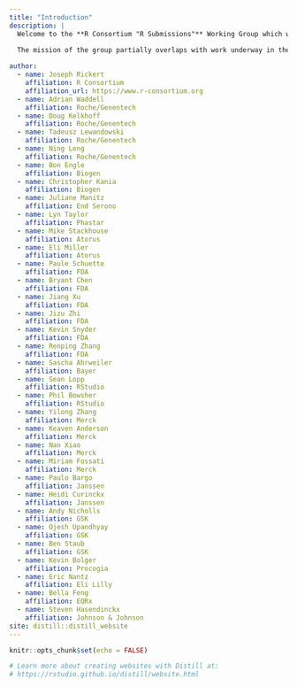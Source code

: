 ```yaml
---
title: "Introduction"
description: |
  Welcome to the **R Consortium "R Submissions"** Working Group which will be focused on IT and platform challenges that must be addressed in order to make "all R" regulatory submissions.
  
  The mission of the group partially overlaps with work underway in the R Validation Hub and RTRS working groups, and eventually these groups may see some consolidation. However, for now, we have the opportunity to set the agenda for this new area.

author:
  - name: Joseph Rickert
    affiliation: R Consortium
    affiliation_url: https://www.r-consortium.org
  - name: Adrian Waddell
    affiliation: Roche/Genentech
  - name: Doug Kelkhoff
    affiliation: Roche/Genentech
  - name: Tadeusz Lewandowski
    affiliation: Roche/Genentech
  - name: Ning Leng
    affiliation: Roche/Genentech
  - name: Bon Engle
    affiliation: Biogen
  - name: Christopher Kania
    affiliation: Biogen
  - name: Juliane Manitz
    affiliation: End Serono
  - name: Lyn Taylor
    affiliation: Phastar
  - name: Mike Stackhouse
    affiliation: Atorus
  - name: Eli Miller
    affiliation: Atorus
  - name: Paule Schuette
    affiliation: FDA
  - name: Bryant Chen
    affiliation: FDA
  - name: Jiang Xu
    affiliation: FDA
  - name: Jizu Zhi
    affiliation: FDA
  - name: Kevin Snyder
    affiliation: FDA
  - name: Renping Zhang
    affiliation: FDA
  - name: Sascha Ahrweiler
    affiliation: Bayer
  - name: Sean Lopp
    affiliation: RStudio
  - name: Phil Bowsher
    affiliation: RStudio
  - name: Yilong Zhang
    affiliation: Merck
  - name: Keaven Anderson
    affiliation: Merck
  - name: Nan Xiao
    affiliation: Merck
  - name: Miriam Fossati
    affiliation: Merck
  - name: Paulo Bargo
    affiliation: Janssen
  - name: Heidi Curinckx
    affiliation: Janssen
  - name: Andy Nicholls
    affiliation: GSK
  - name: Ojesh Upandhyay
    affiliation: GSK
  - name: Ben Staub
    affiliation: GSK
  - name: Kevin Bolger
    affiliation: Procogia
  - name: Eric Nantz
    affiliation: Eli Lilly
  - name: Bella Feng
    affiliation: EQRx
  - name: Steven Hasendinckx
    affiliation: Johnson & Johnson
site: distill::distill_website
---
```


```r
knitr::opts_chunk$set(echo = FALSE)

# Learn more about creating websites with Distill at:
# https://rstudio.github.io/distill/website.html

```


